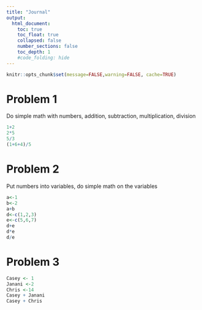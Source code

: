 ```yaml
---
title: "Journal"
output:
  html_document:
    toc: true
    toc_float: true
    collapsed: false
    number_sections: false
    toc_depth: 1
    #code_folding: hide
---
```


```r
knitr::opts_chunk$set(message=FALSE,warning=FALSE, cache=TRUE)
```
# Problem 1
Do simple math with numbers, addition, subtraction, multiplication, division

```r
1+2
2*5
5/3
(1+6+4)/5

```
# Problem 2
Put numbers into variables, do simple math on the variables
```r
a<-1
b<-2
a+b
d<-c(1,2,3)
e<-c(5,6,7)
d+e
d*e
d/e
```
# Problem 3
```r
Casey <- 1
Janani <-2
Chris <-14
Casey + Janani
Casey + Chris
```

